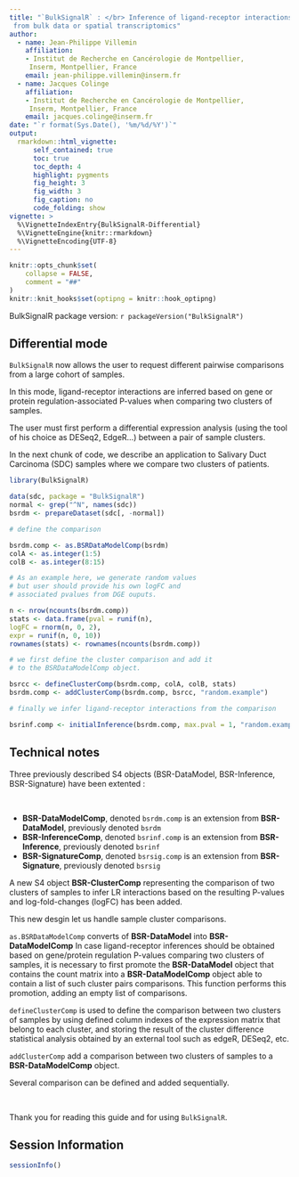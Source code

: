 ```yaml
---
title: "`BulkSignalR` : </br> Inference of ligand-receptor interactions
 from bulk data or spatial transcriptomics"
author:
  - name: Jean-Philippe Villemin
    affiliation:
    - Institut de Recherche en Cancérologie de Montpellier,
     Inserm, Montpellier, France 
    email: jean-philippe.villemin@inserm.fr
  - name: Jacques Colinge
    affiliation:
    - Institut de Recherche en Cancérologie de Montpellier,
     Inserm, Montpellier, France 
    email: jacques.colinge@inserm.fr
date: "`r format(Sys.Date(), '%m/%d/%Y')`"
output: 
  rmarkdown::html_vignette:
      self_contained: true
      toc: true
      toc_depth: 4
      highlight: pygments
      fig_height: 3
      fig_width: 3
      fig_caption: no
      code_folding: show
vignette: >
  %\VignetteIndexEntry{BulkSignalR-Differential}
  %\VignetteEngine{knitr::rmarkdown}
  %\VignetteEncoding{UTF-8}
---
```


```r
knitr::opts_chunk$set(
    collapse = FALSE,
    comment = "##"
)
knitr::knit_hooks$set(optipng = knitr::hook_optipng)
```

BulkSignalR package version: `r packageVersion("BulkSignalR")`

## Differential mode 

`BulkSignalR` now allows the user to request different pairwise
comparisons from a large cohort of samples.  

In this mode, ligand-receptor interactions are inferred based on gene or protein
regulation-associated P-values when comparing two clusters of samples. 

The user must first perform a differential expression analysis 
(using the tool of his choice as DESeq2, EdgeR...) between a 
pair of sample clusters.


In the next chunk of code, we describe an application to 
Salivary Duct Carcinoma (SDC) samples where we compare two clusters 
of patients.

```r
library(BulkSignalR)

data(sdc, package = "BulkSignalR")
normal <- grep("^N", names(sdc))
bsrdm <- prepareDataset(sdc[, -normal])

# define the comparison

bsrdm.comp <- as.BSRDataModelComp(bsrdm)
colA <- as.integer(1:5)
colB <- as.integer(8:15)

# As an example here, we generate random values
# but user should provide his own logFC and
# associated pvalues from DGE ouputs.

n <- nrow(ncounts(bsrdm.comp))
stats <- data.frame(pval = runif(n),
logFC = rnorm(n, 0, 2),
expr = runif(n, 0, 10))
rownames(stats) <- rownames(ncounts(bsrdm.comp))

# we first define the cluster comparison and add it
# to the BSRDataModelComp object.

bsrcc <- defineClusterComp(bsrdm.comp, colA, colB, stats)
bsrdm.comp <- addClusterComp(bsrdm.comp, bsrcc, "random.example")

# finally we infer ligand-receptor interactions from the comparison

bsrinf.comp <- initialInference(bsrdm.comp, max.pval = 1, "random.example")
```  

##  Technical notes

Three previously described S4 objects 
(BSR-DataModel, BSR-Inference, BSR-Signature) 
have been extented :  

\
    

* **BSR-DataModelComp**, denoted `bsrdm.comp` is an extension from 
**BSR-DataModel**, previously denoted `bsrdm`  
* **BSR-InferenceComp**, denoted `bsrinf.comp` is an extension from 
**BSR-Inference**, previously denoted `bsrinf` 
* **BSR-SignatureComp**, denoted `bsrsig.comp` is an extension from 
**BSR-Signature**, previously denoted `bsrsig` 

A new S4 object **BSR-ClusterComp** representing the comparison of two clusters
of samples to infer LR interactions based on the resulting P-values and
log-fold-changes (logFC) has been added.

This new desgin let us handle sample cluster comparisons.


`as.BSRDataModelComp` converts of **BSR-DataModel** into **BSR-DataModelComp** 
In case ligand-receptor inferences should be obtained
based on gene/protein regulation P-values comparing two clusters of
samples, it is necessary to first promote the **BSR-DataModel** object that
contains the count matrix into a **BSR-DataModelComp** object able to contain
a list of such cluster pairs comparisons. This function performs this
promotion, adding an empty list of comparisons.  

`defineClusterComp` is used to define the comparison
between two clusters of samples
by using defined column indexes of the expression matrix
that belong to each cluster,
and storing the result of the cluster difference statistical analysis
obtained by an external tool such as edgeR, DESeq2, etc.

`addClusterComp` add a comparison between two clusters of samples 
to a **BSR-DataModelComp** object.

Several comparison can be defined and added sequentially.  

\
    
Thank you for reading this guide and for using `BulkSignalR`.  

## Session Information

```r
sessionInfo()
```
